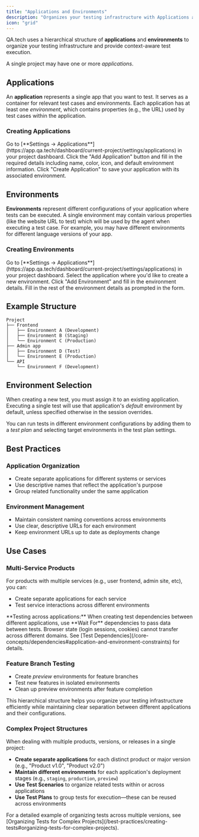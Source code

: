 ```yaml
---
title: "Applications and Environments"
description: "Organizes your testing infrastructure with Applications and Environments"
icon: "grid"
---
```


QA.tech uses a hierarchical structure of **applications** and **environments** to organize your testing infrastructure and provide context-aware test execution.

A single project may have one or more _applications_.

## Applications

An **application** represents a single app that you want to test. It serves as a container for relevant test cases and environments. Each application has at least one _environment_, which contains properties (e.g., the URL) used by test cases within the application.

### Creating Applications

<Steps>
  <Step title="Navigate to applications settings">
    Go to [**Settings →
    Applications**](https://app.qa.tech/dashboard/current-project/settings/applications)
    in your project dashboard.
  </Step>
  <Step title="Create new application">
    Click the "Add Application" button and fill in the required details
    including name, color, icon, and default environment information.
  </Step>
  <Step title="Save application">
    Click "Create Application" to save your application with its associated
    environment.
  </Step>
</Steps>

## Environments

**Environments** represent different configurations of your application where tests can be executed. A single environment may contain various properties (like the website URL to test) which will be used by the agent when executing a test case. For example, you may have different environments for different language versions of your app.

### Creating Environments

<Steps>
  <Step title="Navigate to applications settings">
    Go to [**Settings →
    Applications**](https://app.qa.tech/dashboard/current-project/settings/applications)
    in your project dashboard.
  </Step>
  <Step title="Select application">
    Select the application where you'd like to create a new environment.
  </Step>
  <Step title="Create new environment">
    Click "Add Environment" and fill in the environment details.
  </Step>
  <Step title="Configure environment">
    Fill in the rest of the environment details as prompted in the form.
  </Step>
</Steps>

## Example Structure

```
Project
├── Frontend
│   ├── Environment A (Development)
│   ├── Environment B (Staging)
│   └── Environment C (Production)
├── Admin app
│   ├── Environment D (Test)
│   └── Environment E (Production)
└── API
    └── Environment F (Development)
```

## Environment Selection

When creating a new test, you must assign it to an existing application. Executing a single test will use that application's _default_ environment by default, unless specified otherwise in the session overrides.

You can run tests in different environment configurations by adding them to a _test plan_ and selecting target environments in the test plan settings.

## Best Practices

### Application Organization

- Create separate applications for different systems or services
- Use descriptive names that reflect the application's purpose
- Group related functionality under the same application

### Environment Management

- Maintain consistent naming conventions across environments
- Use clear, descriptive URLs for each environment
- Keep environment URLs up to date as deployments change

## Use Cases

### Multi-Service Products

For products with multiple services (e.g., user frontend, admin site, etc), you can:

- Create separate applications for each service
- Test service interactions across different environments

<Note>
  **Testing across applications:** When creating test dependencies between different applications, use **Wait For** dependencies to pass data between tests. Browser state (login sessions, cookies) cannot transfer across different domains. See [Test Dependencies](/core-concepts/dependencies#application-and-environment-constraints) for details.
</Note>

### Feature Branch Testing

- Create _preview_ environments for feature branches
- Test new features in isolated environments
- Clean up preview environments after feature completion

This hierarchical structure helps you organize your testing infrastructure efficiently while maintaining clear separation between different applications and their configurations.

### Complex Project Structures

When dealing with multiple products, versions, or releases in a single project:

- **Create separate applications** for each distinct product or major version (e.g., "Product v1.0", "Product v2.0")
- **Maintain different environments** for each application's deployment stages (e.g., `staging`, `production`, `preview`)
- **Use Test Scenarios** to organize related tests within or across applications
- **Use Test Plans** to group tests for execution—these can be reused across environments

<Tip>
  For a detailed example of organizing tests across multiple versions, see [Organizing Tests for Complex Projects](/best-practices/creating-tests#organizing-tests-for-complex-projects).
</Tip>
